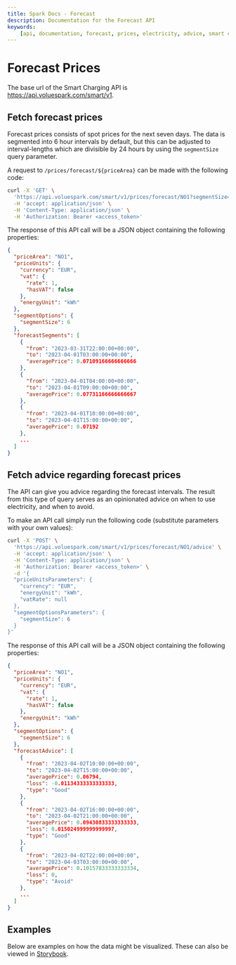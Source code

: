 ```yaml
---
title: Spark Docs - Forecast
description: Documentation for the Forecast API
keywords:
    [api, documentation, forecast, prices, electricity, advice, smart charging]
---
```



# Forecast Prices

The base url of the Smart Charging API is https://api.voluespark.com/smart/v1.

## Fetch forecast prices

Forecast prices consists of spot prices for the next seven days. The data is segmented into 6 hour intervals by default, but this can be adjusted to interval-lengths which are divisible by 24 hours by using the `segmentSize` query parameter.

A request to `/prices/forecast/${priceArea}` can be made with the following code:

```bash
curl -X 'GET' \
  'https://api.voluespark.com/smart/v1/prices/forecast/NO1?segmentSize=6' \
  -H 'accept: application/json' \
  -H 'Content-Type: application/json' \
  -H 'Authorization: Bearer <access_token>'
```

The response of this API call will be a JSON object containing the following properties:

```json
{
  "priceArea": "NO1",
  "priceUnits": {
    "currency": "EUR",
    "vat": {
      "rate": 1,
      "hasVAT": false
    },
    "energyUnit": "kWh"
  },
  "segmentOptions": {
    "segmentSize": 6
  },
  "forecastSegments": [
    {
      "from": "2023-03-31T22:00:00+00:00",
      "to": "2023-04-01T03:00:00+00:00",
      "averagePrice": 0.07109166666666666
    },
    {
      "from": "2023-04-01T04:00:00+00:00",
      "to": "2023-04-01T09:00:00+00:00",
      "averagePrice": 0.07731166666666667
    },
    {
      "from": "2023-04-01T10:00:00+00:00",
      "to": "2023-04-01T15:00:00+00:00",
      "averagePrice": 0.07192
    },
    ...
  ]
}
```

## Fetch advice regarding forecast prices

The API can give you advice regarding the forecast intervals. The result from this type of query serves as an opinionated advice on when to use electricity, and when to avoid.

To make an API call simply run the following code (substitute parameters with your own values):

```bash
curl -X 'POST' \
  'https://api.voluespark.com/smart/v1/prices/forecast/NO1/advice' \
  -H 'accept: application/json' \
  -H 'Content-Type: application/json' \
  -H 'Authorization: Bearer <access_token>' \
  -d '{
  "priceUnitsParameters": {
    "currency": "EUR",
    "energyUnit": "kWh",
    "vatRate": null
  },
  "segmentOptionsParameters": {
    "segmentSize": 6
  }
}'
```

The response of this API call will be a JSON object containing the following properties:

```json
{
  "priceArea": "NO1",
  "priceUnits": {
    "currency": "EUR",
    "vat": {
      "rate": 1,
      "hasVAT": false
    },
    "energyUnit": "kWh"
  },
  "segmentOptions": {
    "segmentSize": 6
  },
  "forecastAdvice": [
    {
      "from": "2023-04-02T10:00:00+00:00",
      "to": "2023-04-02T15:00:00+00:00",
      "averagePrice": 0.06794,
      "loss": -0.01134333333333333,
      "type": "Good"
    },
    {
      "from": "2023-04-02T16:00:00+00:00",
      "to": "2023-04-02T21:00:00+00:00",
      "averagePrice": 0.09430833333333333,
      "loss": 0.015024999999999997,
      "type": "Good"
    },
    {
      "from": "2023-04-02T22:00:00+00:00",
      "to": "2023-04-03T03:00:00+00:00",
      "averagePrice": 0.10157833333333334,
      "loss": 0,
      "type": "Avoid"
    },
    ...
  ]
}
```

## Examples

Below are examples on how the data might be visualized. These can also be viewed in [Storybook](https://storybook.voluespark.com/?path=/story/forecast-forcast-table--default).

<ForecastExample />
